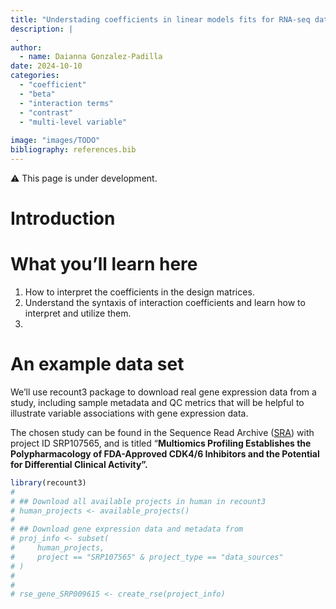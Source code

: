 ```yaml
---
title: "Understading coefficients in linear models fits for RNA-seq data"
description: |
 . 
author:
  - name: Daianna Gonzalez-Padilla
date: 2024-10-10
categories:
  - "coefficient"
  - "beta"
  - "interaction terms"
  - "contrast"
  - "multi-level variable"
  
image: "images/TODO"
bibliography: references.bib
---
```


⚠️ This page is under development.

# Introduction

# What you'll learn here

1.  How to interpret the coefficients in the design matrices.
2.  Understand the syntaxis of interaction coefficients and learn how to interpret and utilize them.
3.  

# An example data set

We'll use recount3 package to download real gene expression data from a study, including sample metadata and QC metrics that will be helpful to illustrate variable associations with gene expression data.

The chosen study can be found in the Sequence Read Archive ([SRA](https://www.ncbi.nlm.nih.gov/sra)) with project ID SRP107565, and is titled "**Multiomics Profiling Establishes the Polypharmacology of FDA-Approved CDK4/6 Inhibitors and the Potential for Differential Clinical Activity".**

```r
library(recount3)
# 
# ## Download all available projects in human in recount3
# human_projects <- available_projects()
# 
# ## Download gene expression data and metadata from 
# proj_info <- subset(
#     human_projects,
#     project == "SRP107565" & project_type == "data_sources"
# )
# 
# 
# rse_gene_SRP009615 <- create_rse(project_info)
```

